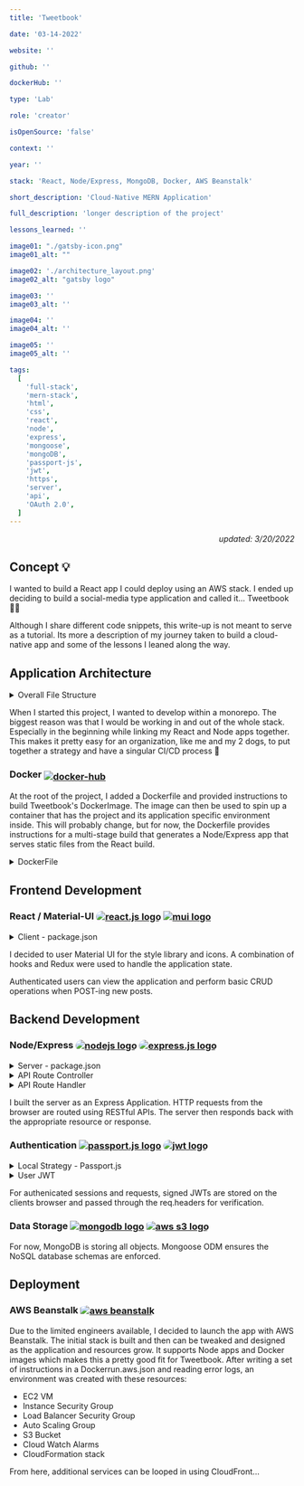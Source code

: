 ```yaml
---
title: 'Tweetbook'

date: '03-14-2022'

website: ''

github: ''

dockerHub: ''

type: 'Lab'

role: 'creator'

isOpenSource: 'false'

context: ''

year: ''

stack: 'React, Node/Express, MongoDB, Docker, AWS Beanstalk'

short_description: 'Cloud-Native MERN Application'

full_description: 'longer description of the project'

lessons_learned: ''

image01: "./gatsby-icon.png"
image01_alt: ""

image02: './architecture_layout.png'
image02_alt: "gatsby logo"

image03: ''
image03_alt: ''

image04: ''
image04_alt: ''

image05: ''
image05_alt: ''

tags:
  [
    'full-stack',
    'mern-stack',
    'html',
    'css',
    'react',
    'node',
    'express',
    'mongoose',
    'mongoDB',
    'passport-js',
    'jwt',
    'https',
    'server',
    'api',
    'OAuth 2.0',
  ]
---
```


<div style="text-align: end">
  <em>updated: 3/20/2022</em>
</div>

## Concept 💡

I wanted to build a React app I could deploy using an AWS stack. I ended up deciding to build a social-media type application and called it... Tweetbook 🚀✨

Although I share different code snippets, this write-up is not meant to serve as a tutorial. Its more a description of my journey taken to build a cloud-native app and some of the lessons I leaned along the way.

## Application Architecture

 <details>
<summary> Overall File Structure </summary>

![Tweetbook file structure](/architecture_all_exp.png "Tweetbook file architecture")
 </details>

When I started this project, I wanted to develop within a monorepo. The biggest reason was that I would be working in and out of the whole stack. Especially in the beginning while linking my React and Node apps together. This makes it pretty easy for an organization, like me and my 2 dogs, to put together a strategy and have a singular CI/CD process 🌟

### Docker <a href="https://hub.docker.com" target="_blank" rel="noreferrer"><img style="vertical-align: -4px" src="https://www.docker.com/wp-content/uploads/2022/03/Moby-logo.png" alt="docker-hub"/></a>

At the root of the project, I added a Dockerfile and provided instructions to build Tweetbook's DockerImage. The image can then be used to spin up a container that has the project and its application specific environment inside. This will probably change, but for now, the Dockerfile provides instructions for a multi-stage build that generates a Node/Express app that serves static files from the React build.

 <details>
<summary> DockerFile </summary>

 ![dockerfile](/dockerfile.png)
</details>

## Frontend Development

### React / Material-UI <a href="https://reactjs.org/" target="_blank" rel="noreferrer"><img style="border-radius: 999px; vertical-align: middle" src="https://cdn.iconscout.com/icon/free/png-256/react-1-282599.png" alt="react.js logo"/></a> <a href="https://mui.com/" target="_blank" rel="noreferrer"><img style="vertical-align: middle" src="https://mui.com/static/logo.png" alt="mui logo"/></a>

  <details>
<summary> Client - package.json </summary>

![client package.json](/package.json_client.png "Tweetbook file architecture")
 </details>

I decided to user Material UI for the style library and icons. A combination of hooks and Redux were used to handle the application state.

Authenticated users can view the application and perform basic CRUD operations when POST-ing new posts.

## Backend Development

### Node/Express <a href="https://nodejs.org/en/" target="_blank" rel="noreferrer"><img style="border-radius: 999px; vertical-align: middle" src="https://w7.pngwing.com/pngs/780/57/png-transparent-node-js-javascript-database-mongodb-native-miscellaneous-text-trademark.png" alt="nodejs logo"/></a> <a href="https://expressjs.com/" target="_blank" rel="noreferrer"><img style="border-radius: 999px; vertical-align: middle" src="https://w7.pngwing.com/pngs/925/447/png-transparent-express-js-node-js-javascript-mongodb-node-js-text-trademark-logo.png" alt="express.js logo"/></a>

  <details>
<summary> Server - package.json </summary>

  ![server package.json](/package.json_server.png "Tweetbook file architecture")
</details>

  <details>
<summary> API Route Controller </summary>

  ![server package.json](/commentController.png "api route controller")
</details>

  <details>
<summary> API Route Handler </summary>

  ![server package.json](/postRouter.png "exporess router")
</details>

I built the server as an Express Application. HTTP requests from the browser are routed using RESTful APIs. The server then responds back with the appropriate resource or response.

### Authentication <a href="https://www.passportjs.org/" target="_blank" rel="noreferrer"><img style="vertical-align: middle" src="https://avatars.githubusercontent.com/u/1160530?s=280&v=4" alt="passport.js logo"/></a> <a href="https://jwt.io/" target="_blank" rel="noreferrer"><img style="border-radius: 999px; vertical-align: middle" src="https://coursework.vschool.io/content/images/2016/06/jwt.png" alt="jwt logo"/></a>

  <details>
<summary> Local Strategy - Passport.js </summary>

  ![server package.json](/authController.png "passport jwt function")
</details>

  <details>
<summary> User JWT </summary>

  ![server package.json](/userLogin.png "passport jwt function")
</details>

For authenicated sessions and requests, signed JWTs are stored on the clients browser and passed through the req.headers for verification.

### Data Storage <a href="https://www.mongodb.com/" target="_blank" rel="noreferrer"><img style="vertical-align: middle" src="https://code4developers.com/wp-content/uploads/2019/10/MongoDBicon.png" alt="mongodb logo"/></a> <a href="https://aws.amazon.com/pm/serv-s3/?trk=fecf68c9-3874-4ae2-a7ed-72b6d19c8034&sc_channel=ps&sc_campaign=acquisition&sc_medium=ACQ-P|PS-GO|Brand|Desktop|SU|Storage|S3|US|EN|Text&s_kwcid=AL!4422!3!488982706722!e!!g!!aws%20s3&ef_id=Cj0KCQjw29CRBhCUARIsAOboZbJRRosGuyDvkhB_dwWPQlug5EBCIdWcY2xt7kUJ_dcZQZHu9sijLYgaAkNIEALw_wcB:G:s&s_kwcid=AL!4422!3!488982706722!e!!g!!aws%20s3" target="_blank" rel="noreferrer"><img style="border-radius: 25%; vertical-align: middle" src="https://res.cloudinary.com/hy4kyit2a/f_auto,fl_lossy,q_70/learn/modules/core-aws-services/store-and-retrieve-data-with-aws/images/d5d6add0a50dac23693532aec644c5a6_116-bb-1-a-4-0-a-0-d-46-b-2-863-f-1-d-8-a-362-a-3-c-12.png" alt="aws s3 logo"/></a>

For now, MongoDB is storing all objects. Mongoose ODM ensures the NoSQL database schemas are enforced.

## Deployment

### AWS Beanstalk <a href="https://aws.amazon.com/elasticbeanstalk/" target="_blank" rel="noreferrer"> <img style="border-radius: 25%; vertical-align: middle" src="https://raw.githubusercontent.com/newrelic/newrelic-quickstarts/v0.106.0/quickstarts/aws/aws-elastic-beanstalk/logo.svg" alt="aws beanstalk"/></a>

Due to the limited engineers available, I decided to launch the app with AWS Beanstalk. The initial stack is built and then can be tweaked and designed as the application and resources grow.
It supports Node apps and Docker images which makes this a pretty good fit for Tweetbook. After writing a set of instructions in a Dockerrun.aws.json and reading error logs, an environment was created with these resources:

* EC2 VM
* Instance Security Group
* Load Balancer Security Group
* Auto Scaling Group
* S3 Bucket
* Cloud Watch Alarms
* CloudFormation stack

From here, additional services can be looped in using CloudFront...
